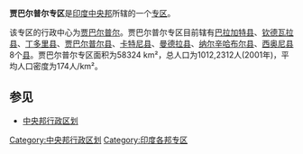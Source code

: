 '''贾巴尔普尔专区'''是[[印度|印度]][[中央邦|中央邦]]所辖的一个[[专区|专区]]。

该专区的行政中心为[[贾巴尔普尔|贾巴尔普尔]]。贾巴尔普尔专区目前辖有[[巴拉加特县|巴拉加特县]]、[[钦德瓦拉县|钦德瓦拉县]]、[[丁多里县|丁多里县]]、[[贾巴尔普尔县|贾巴尔普尔县]]、[[卡特尼县|卡特尼县]]、[[曼德拉县|曼德拉县]]、[[纳尔辛哈布尔县|纳尔辛哈布尔县]]、[[西奥尼县|西奥尼县]]8个[[县|县]]。贾巴尔普尔专区面积为58324 km²，总人口为1012,2312人(2001年)，平均人口密度为174人/km²。

== 参见 ==
* [[中央邦行政区划|中央邦行政区划]]

[[Category:中央邦行政区划|Category:中央邦行政区划]]
[[Category:印度各邦专区|Category:印度各邦专区]]